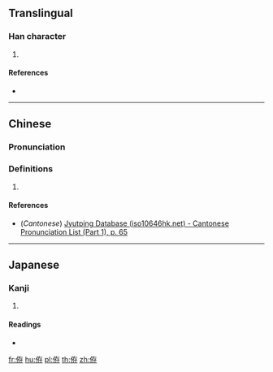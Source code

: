 ==Translingual==

===Han character===
{{Han char|rn=9|rad=人|as=06|sn=8|four=|canj=OKLD|ids=⿰亻存}}

# {{defn|Han|sort=人06}}

====References====
* {{Han ref|kx=0102.250|dkj=00614|dj=0218.020|hdz=10146.060|uh=4F9F|ud=20383}}

----

==Chinese==
{{zh-forms}}

===Pronunciation===
{{zh-pron
|m=cún,jiàn
|c=cyun4
|mc=
|oc=
|ma=
|cat=
}}

===Definitions===
# {{rfdef|lang=zh}}

====References====
* (''Cantonese'') [http://www.iso10646hk.net/jp/document/download.jsp Jyutping Database (iso10646hk.net) - Cantonese Pronunciation List (Part 1), p. 65]

----

==Japanese==

===Kanji===
{{ja-kanji|grade=|rs=人06}}

# {{defn|lang=ja|sort=人06}}

====Readings====
* {{ja-readings|on=[[せん]] (sen)|kun=}}

[[fr:侟]]
[[hu:侟]]
[[pl:侟]]
[[th:侟]]
[[zh:侟]]